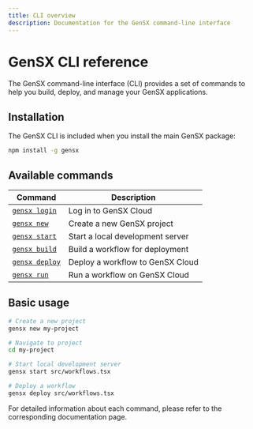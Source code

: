 ```yaml
---
title: CLI overview
description: Documentation for the GenSX command-line interface
---
```


# GenSX CLI reference

The GenSX command-line interface (CLI) provides a set of commands to help you build, deploy, and manage your GenSX applications.

## Installation

The GenSX CLI is included when you install the main GenSX package:

```bash
npm install -g gensx
```

## Available commands

| Command                    | Description                      |
| -------------------------- | -------------------------------- |
| [`gensx login`](./login)   | Log in to GenSX Cloud            |
| [`gensx new`](./new)       | Create a new GenSX project       |
| [`gensx start`](./start)   | Start a local development server |
| [`gensx build`](./build)   | Build a workflow for deployment  |
| [`gensx deploy`](./deploy) | Deploy a workflow to GenSX Cloud |
| [`gensx run`](./run)       | Run a workflow on GenSX Cloud    |

## Basic usage

```bash
# Create a new project
gensx new my-project

# Navigate to project
cd my-project

# Start local development server
gensx start src/workflows.tsx

# Deploy a workflow
gensx deploy src/workflows.tsx
```

For detailed information about each command, please refer to the corresponding documentation page.

